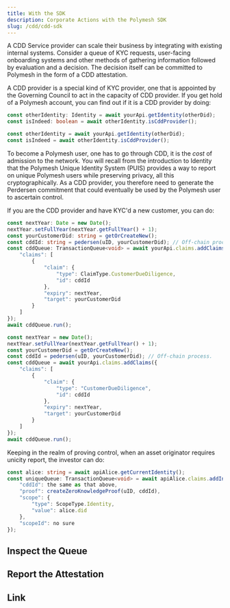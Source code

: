 ```yaml
---
title: With the SDK
description: Corporate Actions with the Polymesh SDK
slug: /cdd/cdd-sdk
---
```



A CDD Service provider can scale their business by integrating with existing internal systems. Consider a queue of KYC requests, user-facing onboarding systems and other methods of gathering information followed by evaluation and a decision. The decision itself can be committed to Polymesh in the form of a CDD attestation.

A CDD provider is a special kind of KYC provider, one that is appointed by the Governing Council to act in the capacity of CDD provider. If you get hold of a Polymesh account, you can find out if it is a CDD provider by doing:

<MultiCodeBlock>

```typescript
const otherIdentity: Identity = await yourApi.getIdentity(otherDid);
const isIndeed: boolean = await otherIdentity.isCddProvider();
```

```javascript
const otherIdentity = await yourApi.getIdentity(otherDid);
const isIndeed = await otherIdentity.isCddProvider();
```

</MultiCodeBlock>

To become a Polymesh user, one has to go through CDD, it is the _cost_ of admission to the network. You will recall from the introduction to Identity that the Polymesh Unique Identity System (PUIS) provides a way to report on unique Polymesh users while preserving privacy, all this cryptographically. As a CDD provider, you therefore need to generate the Perdersen commitment that could eventually be used by the Polymesh user to ascertain control.

If you are the CDD provider and have KYC'd a new customer, you can do:

<MultiCodeBlock>

```typescript
const nextYear: Date = new Date();
nextYear.setFullYear(nextYear.getFullYear() + 1);
const yourCustomerDid: string = getOrCreateNew();
const cddId: string = pedersen(uID, yourCustomerDid); // Off-chain process.
const cddQueue: TransactionQueue<void> = await yourApi.claims.addClaims({
    "claims": [
        {
            "claim": {
                "type": ClaimType.CustomerDueDiligence,
                "id": cddId
            },
            "expiry": nextYear,
            "target": yourCustomerDid
        }
    ]
});
await cddQueue.run();
```

```javascript
const nextYear = new Date();
nextYear.setFullYear(nextYear.getFullYear() + 1);
const yourCustomerDid = getOrCreateNew();
const cddId = pedersen(uID, yourCustomerDid); // Off-chain process.
const cddQueue = await yourApi.claims.addClaims({
    "claims": [
        {
            "claim": {
                "type": "CustomerDueDiligence",
                "id": cddId
            },
            "expiry": nextYear,
            "target": yourCustomerDid
        }
    ]
});
await cddQueue.run();
```

</MultiCodeBlock>

Keeping in the realm of proving control, when an asset originator requires unicity report, the investor can do:

<MultiCodeBlock>

```typescript
const alice: string = await apiAlice.getCurrentIdentity();
const uniqueQueue: TransactionQueue<void> = await apiAlice.claims.addInvestorUniquenessClaim({
    "cddId": the same as that above,
    "proof": createZeroKnowledgeProof(uID, cddId),
    "scope": {
        "type": ScopeType.Identity,
        "value": alice.did
    },
    "scopeId": no sure
});
```

</MultiCodeBlock>

## Inspect the Queue

## Report the Attestation

## Link
